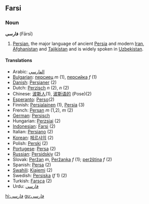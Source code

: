 ==Farsi==
===Noun===
'''فارسی''' (Fārsī)

# [[Persian]], the major language of ancient [[Persia]] and modern [[Iran]], [[Afghanistan]] and [[Tajikistan]] and is widely spoken in [[Uzbekistan]].

====Translations====

*Arabic: [[الفارسي]] 
*[[Bulgarian]]: [[персиец]] ''m'' (1), [[персийка]] ''f'' (1)
*[[Danish]]: [[Persianer]] (2)
*Dutch: [[Perzisch]] ''n'' (2), ''n'' (2)
*Chinese: [[波斯人]](1), [[波斯语的]] (Pose)(2)
*[[Esperanto]]: [[Perso]](2)
*Finnish: [[Persialainen]] (1), [[Persia]] (3)
*French: [[Persan]] ''m'' (1,2), ''m'' (2)
*[[German]]: [[Persisch]] 
*Hungarian:  [[Perzsiai]] (2)
*[[Indonesian]]: [[Farsi]] (2)
*Italian: [[Persiano]] (2)
*[[Korean]]: [[페르샤의]] (2)
*Polish: [[Perski]] (2)
*[[Portugese]]: [[Persa]] (2)
*[[Russian]]: [[Persidskiy]] (2)
*Slovak: [[Peržan#Slovak|Peržan]] ''m'', [[Peržanka]] ''f'' (1); [[peržština]] ''f'' (2)
*Spanish: [[Persa]] (2)
*[[Swahili]]: [[Kiajemi]] (2)
*Swedish: [[Persiska]] (''f'' 1) (2)
*Turkish: [[Farsça]] (2)
*Urdu: [[فارسي]]

[[hi:فارسی]]
[[gu:فارسی]]